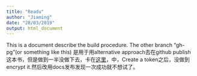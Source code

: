 ```yaml
---
title: "Readu"
author: "Jiaming"
date: "28/03/2019"
output: html_document
---
```


This is a document describe the build procedure.
The other branch "gh-pg"(or something like this) 是用于用alternative approach去在github publish 这本书，但是做到一半没做下去，卡在[这里](https://bookdown.org/yihui/bookdown/github.html)，中，Create a token之后，没做到encrypt it.然后改用docs发布发现一次成功就不想试了。
